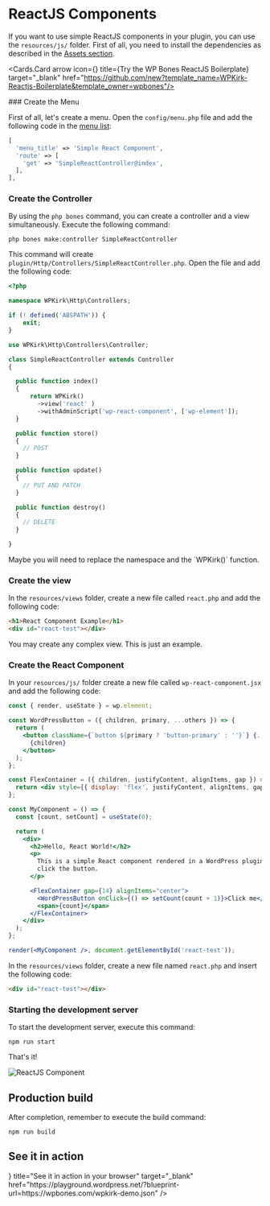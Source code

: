
# ReactJS Components

If you want to use simple ReactJS components in your plugin, you can use the `resources/js/` folder.
First of all, you need to install the dependencies as described in the [Assets section](../GettingStarted/assets).

<Cards num={1}>

<Cards.Card arrow icon={<IconBrandGithub />} title={<Group><AnimateBadge />Try the WP Bones ReactJS Boilerplate</Group>} target="_blank" href="https://github.com/new?template_name=WPKirk-Reactjs-Boilerplate&template_owner=wpbones"/>

</Cards>

<Steps>
### Create the Menu

First of all, let's create a menu. Open the `config/menu.php` file and add the following code in the [menu list](../CoreConcepts/menus):

```php copy
[
  'menu_title' => 'Simple React Component',
  'route' => [
    'get' => 'SimpleReactController@index',
  ],
],
```

### Create the Controller

By using the `php bones` command, you can create a controller and a view simultaneously. Execute the following command:

```shell copy
php bones make:controller SimpleReactController
```

This command will create `plugin/Http/Controllers/SimpleReactController.php`. Open the file and add the following code:

```php copy
<?php

namespace WPKirk\Http\Controllers;

if (! defined('ABSPATH')) {
    exit;
}

use WPKirk\Http\Controllers\Controller;

class SimpleReactController extends Controller
{

  public function index()
  {
      return WPKirk()
        ->view('react' )
        ->withAdminScript('wp-react-component', ['wp-element']); 
  }

  public function store()
  {
    // POST
  }

  public function update()
  {
    // PUT AND PATCH
  }

  public function destroy()
  {
    // DELETE
  }

}
```

<Callout>
Maybe you will need to replace the namespace and the `WPKirk()` function.
</Callout>

### Create the view

In the `resources/views` folder, create a new file called `react.php` and add the following code:

```html copy
<h1>React Component Example</h1>
<div id="react-test"></div>
```

<Callout>
You may create any complex view. This is just an example.
</Callout>

### Create the React Component

In your `resources/js/` folder create a new file called `wp-react-component.jsx` and add the following code:

```jsx copy
const { render, useState } = wp.element;

const WordPressButton = ({ children, primary, ...others }) => {
  return (
    <button className={`button ${primary ? 'button-primary' : ''}`} {...others}>
      {children}
    </button>
  );
};

const FlexContainer = ({ children, justifyContent, alignItems, gap }) => {
  return <div style={{ display: 'flex', justifyContent, alignItems, gap }}>{children}</div>;
};

const MyComponent = () => {
  const [count, setCount] = useState(0);

  return (
    <div>
      <h2>Hello, React World!</h2>
      <p>
        This is a simple React component rendered in a WordPress plugin. It is a counter that increments every time you
        click the button.
      </p>

      <FlexContainer gap={14} alignItems="center">
        <WordPressButton onClick={() => setCount(count + 1)}>Click me</WordPressButton>
        <span>{count}</span>
      </FlexContainer>
    </div>
  );
};

render(<MyComponent />, document.getElementById('react-test'));
```

In the `resources/views` folder, create a new file named `react.php` and insert the following code:

```html copy
<div id="react-test"></div>
```

### Starting the development server

To start the development server, execute this command:

```shell copy
npm run start
```

That's it!

![ReactJS Component](./react-component.png)
</Steps>

## Production build

After completion, remember to execute the build command:

```shell copy
npm run build
```

## See it in action

<Cards num="1">
  <Cards.Card icon={<IconBrandWordpress />} title="See it in action in your browser" target="_blank" href="https://playground.wordpress.net/?blueprint-url=https://wpbones.com/wpkirk-demo.json" />
</Cards>
